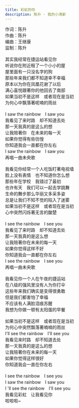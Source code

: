 ```yaml
---
title: 彩虹的你
description: 陈升 - 我的小清新
---
```


作词：陈升<br />作曲：陈升<br />编曲：王继康<br />监制：陈升<br /><br />其实我经常在捷运站看见你<br />听说你在附近租了一个小小的屋<br />屋里面有一只没名字的狗<br />那些年来我们都不知道幸不幸福<br />原本以为你在凤凰花谢了以后<br />满心喜悦跟著你的他回去了南部<br />如果当初不是这样　或者现在是当初<br />为何心中飘落著呢喃的雨丝<br /><br />I saw the rainbow　I saw you<br />我看见了来时路　却不知道去处<br />那一天我真的是这么的想<br />让我陪著你　在未来的每一天<br />如果你觉得有些彷惶<br />你知道我会一直都在你左右<br />I saw the rainbow　I saw you<br />再唱一曲未央歌<br /><br />我看见你经常一个人吃饭盯著电视墙<br />脸上没有表情　也不知道你怎么想<br />那些年在学校　我错过了最初<br />也许有天　我们可以一起去学跳舞<br />生命的舞步那么华丽又多采多姿<br />总是让我们不知不觉的陷入了迷雾<br />如果当初不是这样　或者现在是当初<br />心中突然闪烁著无言的酸楚<br /><br />I see the rainbow　I see you<br />我看见了来时路　却不知道去处<br />那一天我真的是这么想<br />让我陪著你在未来的每一天<br />如果你觉得这样不好<br />你知道我会一直都在你左右<br />I see the rainbow　I see you<br />再唱一曲未央歌<br /><br />我看见你一个人在午夜的捷运站<br />在八级的强风里没有人为你打伞<br />这些年来我们确实是变得很勇敢<br />但是我们都害怕了幸福<br />不应该有人满脸泪痕苏醒<br />我想为你做一顿有太阳蛋的早餐<br /><br />如果当初不是这样　或者现在是当初<br />为何心中突然飘落著喃喃的雨丝<br />I'll see the rainbow　I'll see you<br />我看见来时路　却不知道去处<br />那一天我真的是这么的想<br />让我陪著你在未来的每一天<br />如果你觉得这样很好<br />你知道我会一直在你左右<br /><br />I see the rainbow　I see you<br />I saw the rainbow　I saw you<br />I 'll see the rainbow　I'll see you<br />我看见彩虹　让我看见你<br />啦啦啦~